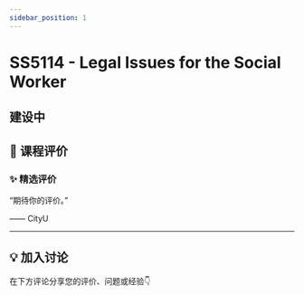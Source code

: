 ```yaml
---
sidebar_position: 1
---
```



# SS5114 - Legal Issues for the Social Worker

## 建设中

## **💬 课程评价**

### ✨ **精选评价**
<div className={commentStyles.commentBox}>
    <p className={commentStyles.commentText}>
        “期待你的评价。”
    </p>
    <p className={commentStyles.commentAuthor}>—— CityU</p>
</div>

---

## **💡 加入讨论**

在下方评论分享您的评价、问题或经验👇
<Utterances />
